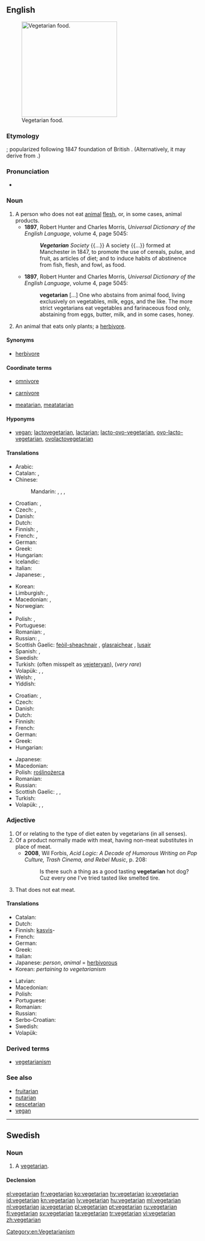 ==English==
{{wikipedia|vegetarianism}}
[[File:Fruitlegumes.jpg|thumb|250px|upright|Vegetarian food.]]

===Etymology===
{{suffix|vegetable|arian}}; popularized following 1847 foundation of British {{w|Vegetarian Society}}. (Alternatively, it may derive from {{suffix|vegetus|arian}}.)

===Pronunciation===
* {{rhymes|ɛəriən}}

===Noun===
{{en-noun}}<!-- There has been a kind of tug-of-war about the definitions of this article. According to other dictionaries the term "vegetarian" is a generic term covering many kinds of people that avoid animal products in their diet, including vegans, lactovegetarians, pescetarians etc. The definition below is written from that starting point. Before rushing to rewriting the article once again, please check at least three other dictionaries. -->

# A person who does not eat [[animal]] [[flesh]], or, in some cases, animal products.
#* '''1897''', Robert Hunter and Charles Morris, ''Universal Dictionary of the English Language'', volume 4, page 5045:
#*: '''''Vegetarian''' Society'' {{...}} A society {{...}} formed at Manchester in 1847, to promote the use of cereals, pulse, and fruit, as articles of diet; and to induce habits of abstinence from fish, flesh, and fowl, as food.
#* '''1897''', Robert Hunter and Charles Morris, ''Universal Dictionary of the English Language'', volume 4, page 5045:
#*: '''vegetarian''' [...] One who abstains from animal food, living exclusively on vegetables, milk, eggs, and the like. The more strict vegetarians eat vegetables and farinaceous food only, abstaining from eggs, butter, milk, and in some cases, honey.
# An animal that eats only plants; a [[herbivore]].

====Synonyms====
* {{sense|animal that eats only plants}} [[herbivore]] {{qualifier|standard term}}

====Coordinate terms====
* {{sense|animal that also eats meat}} [[omnivore]]
* {{sense|animal that only eats meat}} [[carnivore]]
* {{sense|person that only eats meat}} [[meatarian]], [[meatatarian]]

====Hyponyms====
* {{sense|person who does not eat animals}} [[vegan]]; [[lactovegetarian]], [[lactarian]]; [[lacto-ovo-vegetarian]], [[ovo-lacto-vegetarian]], [[ovolactovegetarian]]

====Translations====
{{trans-top|person who does not eat any animal flesh}}
* Arabic: {{t-|ar|نباتي|alt=نَباتيّ|tr=nabaatiyy}}
* Catalan: {{t-|ca|vegetarià|m}}, {{t-|ca|vegetariana|f}}
* Chinese:
*: Mandarin: {{t|cmn|素食主義者|sc=Hani}}, {{t|cmn|素食主义者|tr=sùshízhǔyìzhě|sc=Hani}}, {{t|cmn|素食者|tr=sùshízhě|sc=Hani}}, {{t|cmn|吃素的人|tr=chīsù de rén|sc=Hani}}
* Croatian: {{t-|hr|vegetarijanac|m|alt=vegetarijánac}}, {{t-|hr|vegetarijanka|f|alt=vegetarìjānka}}
* Czech: {{t+|cs|vegetarián|m}}, {{t-|cs|vegetariánka|f}}
* Danish: {{t-|da|vegetar}}
* Dutch: {{t+|nl|vegetariër|m}}
* Finnish: {{t+|fi|kasvissyöjä}}, {{t+|fi|vegetaristi}}
* French: {{t+|fr|végétarien|m}}, {{t+|fr|végétarienne|f}}
* German: {{t+|de|Vegetarier|m}}
* Greek: {{t+|el|χορτοφάγος|m|f|tr=chortofágos}}
* Hungarian: {{t+|hu|vegetáriánus}}
* Icelandic: {{t+|is|grænmetisæta}}
* Italian: {{t+|it|vegetariano|m}}
* Japanese: {{t-|ja|菜食主義者|tr=さいしょくしゅぎしゃ, saishoku-shugi-sha}}, {{t-|ja|ベジタリアン|tr=bejitarian}}
{{trans-mid}}
* Korean: {{t+|ko|채식주의자|tr=chaesikjuuija|sc=Hang}}
* Limburgish: {{t-|li|greunsaeter|xs=Limburgish}}, {{t-|li|gruuensaeter|xs=Limburgish}}
* Macedonian: {{t-|mk|вегетаријанец|m|tr=vegetarijánec}}, {{t-|mk|вегетаријанка|f|tr=vegetarijánka}}
* Norwegian: {{t-|no|vegetarianer}}
* {{trreq|fa}}
* Polish: {{t+|pl|wegetarianin|m}}, {{t+|pl|wegetarianka|f}}
* Portuguese: {{t+|pt|vegetariano}}
* Romanian: {{t-|ro|vegetariană|f}}, {{t-|ro|vegetarian|m}}
* Russian: {{t+|ru|вегетарианец|m|tr=vegetariánec}}, {{t+|ru|вегетарианка|f|tr=vegetariánka}}
* Scottish Gaelic: [[feòil-sheachnair]] {{m}}, [[glasraichear]] {{m}}, [[lusair]] {{m}}
* Spanish: {{t-|es|vegetariano|m}}, {{t-|es|vegetariana|f}}
* Swedish: {{t+|sv|vegetarian|c}}
* Turkish: {{t+|tr|vejetaryen}} (often misspelt as [[vejeteryan]]), {{t+|tr|etyemez}} (''very rare'')
* Volapük: {{qualifier|male or female}} {{t-|vo|härbatiman}}, {{qualifier|male}} {{t-|vo|hihärbatiman}}, {{qualifier|female}} {{t-|vo|jihärbatiman}}
* Welsh: {{t-|cy|llysieuwr|m|xs=Welsh}}, {{t-|cy|llysieuwraig|f|xs=Welsh}}
* Yiddish: {{t-|yi|וועגעטאַריער|tr=wegetarier|xs=Yiddish}}
{{trans-bottom}}

{{trans-top|plant-eating animal}}
* Croatian: {{t-|hr|biljojed|m|alt=bȉljojēd}}, {{t-|hr|biljožder|m|alt=bȉljožder}}
* Czech: {{t-|cs|býložravec|m}}
* Danish: {{t-|da|planteæder|c}}
* Dutch: {{t+|nl|herbivoor|m}}
* Finnish: {{t+|fi|kasvinsyöjä}}
* French: {{t+|fr|herbivore|m|f}}
* German: {{t+|de|Pflanzenfresser|m}}
* Greek: {{t-|el|φυτοφάγο|n|tr=fytofágo}}
* Hungarian: {{t+|hu|növényevő}}
{{trans-mid}}
* Japanese: {{t-|ja|草食|tr=sōshoku}}
* Macedonian: {{t-|mk|тревопасно|n|tr=trevopásno}}
* Polish: [[roślinożerca]]
* Romanian: {{t-|ro|ierbivor|m}}
* Russian: {{t-|ru|травоядное|n|tr=travojádnoje}}
* Scottish Gaelic: {{t-|gd|feòil-sheachnair|m|xs=Scottish Gaelic}}, {{t-|gd|lusair|m|xs=Scottish Gaelic}}, {{t-|gd|glasraichear|m|xs=Scottish Gaelic}}
* Turkish: {{t+|tr|otçul}}
* Volapük: {{qualifier|male or female}} {{t-|vo|planifidaf}}, {{qualifier|male}} {{t-|vo|planihifidaf}}, {{qualifier|female}} {{t-|vo|planijifidaf}}
{{trans-bottom}}

===Adjective===
{{en-adj}}

# Of or relating to the type of diet eaten by vegetarians (in all senses).
# Of a product normally made with meat, having non-meat substitutes in place of meat.
#* '''2008''', Wil Forbis, ''Acid Logic: A Decade of Humorous Writing on Pop Culture, Trash Cinema, and Rebel Music'', p. 208:
#*: Is there such a thing as a good tasting '''vegetarian''' hot dog? Cuz every one I've tried tasted like smelted tire.
# {{context|of a person}} That does not eat meat.
#: {{usex|I have a '''vegetarian''' brother}}

====Translations====
{{trans-top|relating to the type of diet eaten by vegetarians}}
* Catalan: {{t-|ca|vegetarià}}
* Dutch: {{t+|nl|vegetarisch}}
* Finnish: [[kasvis]]-
* French: {{t+|fr|végétarien}}
* German: {{t-|de|vegetarisch}}
* Greek: {{t-|el|χορτοφαγικός|m|tr=chortofagikós}}
* Italian: {{t+|it|vegetariano}}
* Japanese: {{t-|ja|菜食主義の|tr=saishoku-shugi-no}} ''person'', {{t-|ja|草食の|tr=sōshoku-no}} ''animal'' = [[herbivorous]]
* Korean: {{t-|ko|채식주의의|tr=chaesikjuui-ui|sc=Hang}} ''pertaining to vegetarianism''
{{trans-mid}}
* Latvian: {{t+|lv|veģetārs}}
* Macedonian: {{t-|mk|вегетаријански|tr=vegetarijánski}}
* Polish: {{t+|pl|wegetariański|m}}
* Portuguese: {{t+|pt|vegetariano}}
* Romanian: {{t-|ro|vegetarial|m}}
* Russian: {{t+|ru|вегетарианский|tr=vegetariánskij}}
* Serbo-Croatian: {{t-|sh|vegetrijanski|alt=vegetarìjānskī}}
* Swedish: {{t+|sv|vegetarisk}}
* Volapük: {{t-|vo|härbatimik}}
{{trans-bottom}}

{{trans-top|of a product normally made with meat, having non-meat substitutes in place of meat}}
{{trans-mid}}
{{trans-bottom}}

{{trans-top|of a person, that does not eat meat}}
{{trans-mid}}
{{trans-bottom}}

===Derived terms===
* [[vegetarianism]]

===See also===
* [[fruitarian]]
* [[nutarian]]
* [[pescetarian]]
* [[vegan]]

[[Category:en:Vegetarianism]]

----

==Swedish==

===Noun===
{{sv-noun|g=c}}

# A [[#Noun|vegetarian]].

====Declension====
{{sv-noun-reg-r-c|2=vegetariane}}

[[el:vegetarian]]
[[fr:vegetarian]]
[[ko:vegetarian]]
[[hy:vegetarian]]
[[io:vegetarian]]
[[id:vegetarian]]
[[kn:vegetarian]]
[[lv:vegetarian]]
[[hu:vegetarian]]
[[ml:vegetarian]]
[[nl:vegetarian]]
[[ja:vegetarian]]
[[pl:vegetarian]]
[[pt:vegetarian]]
[[ru:vegetarian]]
[[fi:vegetarian]]
[[sv:vegetarian]]
[[ta:vegetarian]]
[[tr:vegetarian]]
[[vi:vegetarian]]
[[zh:vegetarian]]